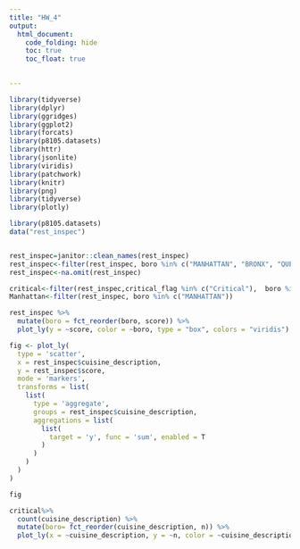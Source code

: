 ```yaml
---
title: "HW_4"
output: 
  html_document:
    code_folding: hide
    toc: true
    toc_float: true
  

---
```

```r
library(tidyverse)
library(dplyr)
library(ggridges)
library(ggplot2)
library(forcats)
library(p8105.datasets)
library(httr)
library(jsonlite)
library(viridis)
library(patchwork)
library(knitr)    
library(png)
library(tidyverse)
library(plotly)

```

```r
library(p8105.datasets)
data("rest_inspec")


rest_inspec=janitor::clean_names(rest_inspec)
rest_inspec<-filter(rest_inspec, boro %in% c("MANHATTAN", "BRONX", "QUEENS","BROOKLYN","STATEN ISLAND"))
rest_inspec<-na.omit(rest_inspec)

```

```r

critical<-filter(rest_inspec,critical_flag %in% c("Critical"),  boro %in% c("MANHATTAN", "BRONX", "QUEENS","BROOKLYN","STATEN ISLAND"))
Manhattan<-filter(rest_inspec, boro %in% c("MANHATTAN"))
```


```r
rest_inspec %>% 
  mutate(boro = fct_reorder(boro, score)) %>% 
  plot_ly(y = ~score, color = ~boro, type = "box", colors = "viridis")
```

```r


fig <- plot_ly(
  type = 'scatter',
  x = rest_inspec$cuisine_description,
  y = rest_inspec$score,
  mode = 'markers',
  transforms = list(
    list(
      type = 'aggregate',
      groups = rest_inspec$cuisine_description,
      aggregations = list(
        list(
          target = 'y', func = 'sum', enabled = T
        )
      )
    )
  )
)

fig

```



```r
critical%>% 
  count(cuisine_description) %>% 
  mutate(boro= fct_reorder(cuisine_description, n)) %>% 
  plot_ly(x = ~cuisine_description, y = ~n, color = ~cuisine_description, type = "bar", colors = "viridis")

```
